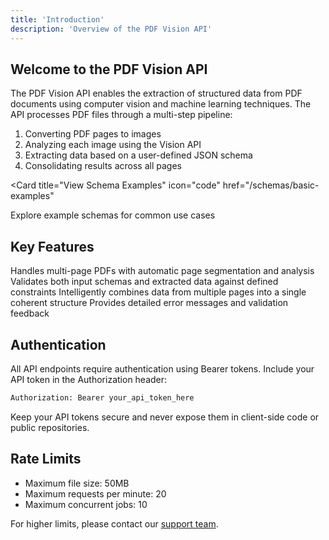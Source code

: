 ```yaml
---
title: 'Introduction'
description: 'Overview of the PDF Vision API'
---
```


## Welcome to the PDF Vision API

The PDF Vision API enables the extraction of structured data from PDF documents using computer vision and machine learning techniques. The API processes PDF files through a multi-step pipeline:

1. Converting PDF pages to images
2. Analyzing each image using the Vision API
3. Extracting data based on a user-defined JSON schema
4. Consolidating results across all pages

<Card
  title="View Schema Examples"
  icon="code"
  href="/schemas/basic-examples"
>
  Explore example schemas for common use cases
</Card>

## Key Features

<CardGroup cols={2}>
  <Card title="PDF Processing" icon="file-pdf">
    Handles multi-page PDFs with automatic page segmentation and analysis
  </Card>
  <Card title="Schema Validation" icon="check-square">
    Validates both input schemas and extracted data against defined constraints
  </Card>
  <Card title="Cross-page Merging" icon="object-group">
    Intelligently combines data from multiple pages into a single coherent structure
  </Card>
  <Card title="Error Handling" icon="triangle-exclamation">
    Provides detailed error messages and validation feedback
  </Card>
</CardGroup>

## Authentication

All API endpoints require authentication using Bearer tokens. Include your API token in the Authorization header:

```bash
Authorization: Bearer your_api_token_here
```

<Note>
  Keep your API tokens secure and never expose them in client-side code or public repositories.
</Note>

## Rate Limits

- Maximum file size: 50MB
- Maximum requests per minute: 20
- Maximum concurrent jobs: 10

For higher limits, please contact our [support team](mailto:support@example.com).
